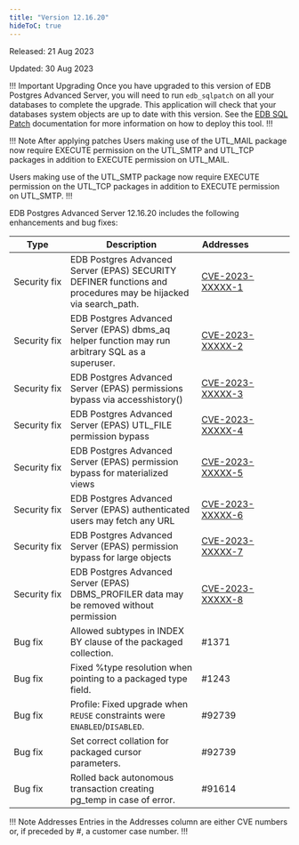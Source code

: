 ```yaml
---
title: "Version 12.16.20"
hideToC: true
---
```


Released: 21 Aug 2023

Updated: 30 Aug 2023

!!! Important Upgrading
Once you have upgraded to this version of EDB Postgres Advanced Server, you will need to run `edb_sqlpatch` on all your databases to complete the upgrade. This application will check that your databases system objects are up to date with this version. See the [EDB SQL Patch](/tools/edb_sqlpatch) documentation for more information on how to deploy this tool.
!!!

!!! Note After applying patches
Users making use of the UTL_MAIL package now require EXECUTE permission on the UTL_SMTP and UTL_TCP packages in addition to EXECUTE permission on UTL_MAIL.

Users making use of the UTL_SMTP package now require EXECUTE permission on the UTL_TCP packages in addition to EXECUTE permission on UTL_SMTP.
!!!

EDB Postgres Advanced Server 12.16.20 includes the following enhancements and bug fixes:

| Type           | Description                                                                                                                          |   Addresses&nbsp;&nbsp;&nbsp;&nbsp;&nbsp;&nbsp;&nbsp;&nbsp;&nbsp;&nbsp;&nbsp;&nbsp;&nbsp;&nbsp;&nbsp; |
| -------------- | -------------------------------------------------------------------------------------------------------------------------------------|  --------------------- |
| Security&nbsp;fix |  EDB Postgres Advanced Server (EPAS) SECURITY DEFINER functions and procedures may be hijacked via search_path. | [CVE-2023-XXXXX-1](/security/advisories/cve2023xxxxx1/) | 11+
| Security&nbsp;fix |  EDB Postgres Advanced Server (EPAS) dbms_aq helper function may run arbitrary SQL as a superuser. | [CVE-2023-XXXXX-2](/security/advisories/cve2023xxxxx2/) | 11+
| Security&nbsp;fix |  EDB Postgres Advanced Server (EPAS) permissions bypass via accesshistory() | [CVE-2023-XXXXX-3](/security/advisories/cve2023xxxxx3/) | 11+
| Security&nbsp;fix |  EDB Postgres Advanced Server (EPAS) UTL_FILE permission bypass | [CVE-2023-XXXXX-4](/security/advisories/cve2023xxxxx4/) | 11+
| Security&nbsp;fix |  EDB Postgres Advanced Server (EPAS) permission bypass for materialized views | [CVE-2023-XXXXX-5](/security/advisories/cve2023xxxxx5/) | 11+
| Security&nbsp;fix |  EDB Postgres Advanced Server (EPAS) authenticated users may fetch any URL | [CVE-2023-XXXXX-6](/security/advisories/cve2023xxxxx6/) | 11+
| Security&nbsp;fix |  EDB Postgres Advanced Server (EPAS) permission bypass for large objects | [CVE-2023-XXXXX-7](/security/advisories/cve2023xxxxx7/) | 11+
| Security&nbsp;fix |  EDB Postgres Advanced Server (EPAS) DBMS_PROFILER data may be removed without permission | [CVE-2023-XXXXX-8](/security/advisories/cve2023xxxxx8/) | 11+
| Bug&nbsp;fix | Allowed subtypes in INDEX BY clause of the packaged collection. | #1371 | 11+
| Bug&nbsp;fix | Fixed %type resolution when pointing to a packaged type field. | #1243 | 11+
| Bug&nbsp;fix | Profile: Fixed upgrade when `REUSE` constraints were `ENABLED`/`DISABLED`. | #92739 | 11+
| Bug&nbsp;fix | Set correct collation for packaged cursor parameters. | #92739 | 11+
| Bug&nbsp;fix | Rolled back autonomous transaction creating pg_temp in case of error. | #91614 | 11+


!!! Note Addresses
Entries in the Addresses column are either CVE numbers or, if preceded by #, a customer case number.
!!!
